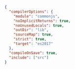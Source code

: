 
```json 
{
  "compilerOptions": {
    "module": "commonjs",
    "noImplicitReturns": true,
    "noUnusedLocals": true,
    "outDir": "lib",
    "sourceMap": true,
    "strict": true,
    "target": "es2017"
  },
  "compileOnSave": true,
  "include": ["src"]
}
```
      